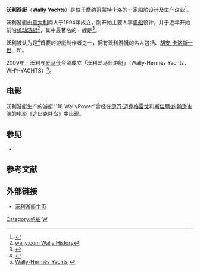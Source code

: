 '''沃利游艇'''（'''Wally Yachts'''）是位于[[摩纳哥|摩纳哥]][[蒙特卡洛|蒙特卡洛]]的一家船舶设计及生产企业<ref>{{Cite web |url=http://www.yachtforums.com/forums/luxury-mega-super-yacht-builders/4675-wally-yachts.html |title=yachtforums.com Wally Yachts Company History |access-date=2010-09-28 |archive-date=2014-07-01 |archive-url=https://web.archive.org/web/20140701142105/http://www.yachtforums.com/forums/luxury-mega-super-yacht-builders/4675-wally-yachts.html |dead-url=no }}</ref>。

沃利游艇由[[意大利|意大利]]商人{{le|盧卡·巴薩尼|Luca Bassani}}于1994年成立，刚开始主要人事[[帆船|帆船]]设计，并于近年开始前沿[[游艇|机动游艇]]<ref>[http://www.wally.com/pdf/Wallyhistory.pdf wally.com Wally History]{{dead link|date=2018年1月 |bot=InternetArchiveBot |fix-attempted=yes }}</ref>，其中最著名的一艘是{{le|118 WallyPower|118 WallyPower}}<ref>{{Cite web |url=http://www.diseno-art.com/encyclopedia/archive/wally118.html |title=diseno-art.com 118 WallyPower Article |access-date=2010-09-28 |archive-date=2020-11-12 |archive-url=https://web.archive.org/web/20201112003032/http://www.diseno-art.com/encyclopedia/archive/wally118.html |dead-url=no }}</ref>。

沃利被认为是<ref>{{Cite web |url=http://www.gizmag.com/go/3534/ |title=gizmag.com |access-date=2010-09-28 |archive-date=2016-03-10 |archive-url=https://web.archive.org/web/20160310143735/http://www.gizmag.com/go/3534/ |dead-url=no }}</ref>首要的游艇制作者之一，拥有沃利游艇的名人包括{{link-en|吉亚尼·阿涅利|Gianni Agnelli}}、[[胡安·卡洛斯一世|胡安·卡洛斯一世]]、{{link-en|马尔科·特隆凯蒂·普罗维拉|Marco Tronchetti Provera}}和{{link-en|林赛·欧文中|Lindsay Owen-Jones}}。

2009年，沃利与[[爱马仕|爱马仕]]合资成立「沃利爱马仕游艇」（Wally-Hermès Yachts，WHY-YACHTS）<ref>[http://www.why-yachts.com/ Wally-Hermès Yachts] {{webarchive|url=http://webarchive.nationalarchives.gov.uk/20100402101914/http%3A//www.why%2Dyachts.com/ |date=2010-04-02 }}</ref>。

==电影==
沃利游艇生产的游艇“118 WallyPower”曾经在[[伊万·迈克格雷戈|伊万·迈克格雷戈]]和[[斯佳丽·约翰逊|斯佳丽·约翰逊]]主演的电影《[[逃出克隆岛|逃出克隆岛]]》中出现。

==参见==
* {{link-en|航海游艇大公司列表|List of large sailing yachts}}

==参考文献==
{{Reflist}}

==外部链接==
* [http://www.wally.com/ 沃利游艇主页]

[[Category:帆船|Category:帆船]]
[[Category:造船厂|W]]

{{company-stub}}